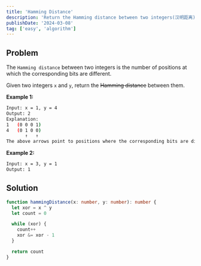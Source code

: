 ```yaml
---
title: 'Hamming Distance'
description: 'Return the Hamming distance between two integers(汉明距离)'
publishDate: '2024-03-08'
tag: ['easy', 'algorithm']
---
```


## Problem

The `Hamming distance` between two integers is the number of positions at which the corresponding bits are different.

Given two integers `x` and `y`, return the ~~Hamming distance~~ between them.


**Example 1:**

```bash
Input: x = 1, y = 4
Output: 2
Explanation:
1   (0 0 0 1)
4   (0 1 0 0)
       ↑   ↑
The above arrows point to positions where the corresponding bits are different.
```

**Example 2:**

```bash
Input: x = 3, y = 1
Output: 1
```

## Solution

```ts
function hammingDistance(x: number, y: number): number {
  let xor = x ^ y
  let count = 0

  while (xor) {
    count++
    xor &= xor - 1
  }

  return count
}
```
